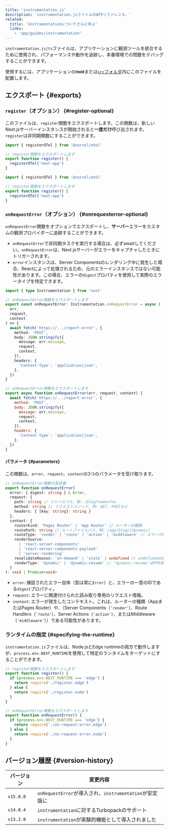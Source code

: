 ```yaml
---
title: 'instrumentation.js'
description: 'instrumentation.jsファイルのAPIリファレンス。'
related:
  title: 'Instrumentationについてさらに学ぶ'
  links:
    - 'app/guides/instrumentation'
---
```


`instrumentation.js|ts`ファイルは、アプリケーションに観測ツールを統合するために使用され、パフォーマンスや動作を追跡し、本番環境での問題をデバッグすることができます。

使用するには、アプリケーションの**root**または[`src`フォルダ](/docs/app/api-reference/file-conventions/src-folder)内にこのファイルを配置します。

## エクスポート {#exports}

### `register`（オプション） {#register-optional}

このファイルは、`register`関数をエクスポートします。この関数は、新しいNext.jsサーバーインスタンスが開始されると**一度だけ**呼び出されます。`register`は非同期関数にすることができます。

<Tabs>
<TabItem value="ts" label="TypeScript">

```ts title="instrumentation.ts" switcher
import { registerOTel } from '@vercel/otel'

// register関数をエクスポートします
export function register() {
  registerOTel('next-app')
}
```

</TabItem>
<TabItem value="js" label="JavaScript">

```js title="instrumentation.js" switcher
import { registerOTel } from '@vercel/otel'

// register関数をエクスポートします
export function register() {
  registerOTel('next-app')
}
```

</TabItem>
</Tabs>

### `onRequestError`（オプション） {#onrequesterror-optional}

`onRequestError`関数をオプションでエクスポートし、**サーバー**エラーをカスタムの観測プロバイダーに追跡することができます。

- `onRequestError`で非同期タスクを実行する場合は、必ずawaitしてください。`onRequestError`は、Next.jsサーバーがエラーをキャプチャしたときにトリガーされます。
- `error`インスタンスは、Server Componentsのレンダリング中に発生した場合、Reactによって処理されるため、元のエラーインスタンスではない可能性があります。この場合、エラーの`digest`プロパティを使用して実際のエラータイプを特定できます。

<Tabs>
<TabItem value="ts" label="TypeScript">

```ts title="instrumentation.ts" switcher
import { type Instrumentation } from 'next'

// onRequestError関数をエクスポートします
export const onRequestError: Instrumentation.onRequestError = async (
  err,
  request,
  context
) => {
  await fetch('https://.../report-error', {
    method: 'POST',
    body: JSON.stringify({
      message: err.message,
      request,
      context,
    }),
    headers: {
      'Content-Type': 'application/json',
    },
  })
}
```

</TabItem>
<TabItem value="js" label="JavaScript">

```js title="instrumentation.js" switcher
// onRequestError関数をエクスポートします
export async function onRequestError(err, request, context) {
  await fetch('https://.../report-error', {
    method: 'POST',
    body: JSON.stringify({
      message: err.message,
      request,
      context,
    }),
    headers: {
      'Content-Type': 'application/json',
    },
  })
}
```

</TabItem>
</Tabs>

#### パラメータ {#parameters}

この関数は、`error`、`request`、`context`の3つのパラメータを受け取ります。

```ts title="Types"
// onRequestError関数の型定義
export function onRequestError(
  error: { digest: string } & Error,
  request: {
    path: string // リソースパス、例: /blog?name=foo
    method: string // リクエストメソッド、例: GET, POSTなど
    headers: { [key: string]: string }
  },
  context: {
    routerKind: 'Pages Router' | 'App Router' // ルーターの種類
    routePath: string // ルートファイルパス、例: /app/blog/[dynamic]
    routeType: 'render' | 'route' | 'action' | 'middleware' // エラーが発生したコンテキスト
    renderSource:
      | 'react-server-components'
      | 'react-server-components-payload'
      | 'server-rendering'
    revalidateReason: 'on-demand' | 'stale' | undefined // undefinedは再検証なしの通常リクエスト
    renderType: 'dynamic' | 'dynamic-resume' // 'dynamic-resume'はPPR用
  }
): void | Promise<void>
```

- `error`: 捕捉されたエラー自体（型は常に`Error`）と、エラーの一意のIDである`digest`プロパティ。
- `request`: エラーに関連付けられた読み取り専用のリクエスト情報。
- `context`: エラーが発生したコンテキスト。これは、ルーターの種類（AppまたはPages Router）や、（Server Components（`'render'`）、Route Handlers（`'route'`）、Server Actions（`'action'`）、またはMiddleware（`'middleware'`））である可能性があります。

### ランタイムの指定 {#specifying-the-runtime}

`instrumentation.js`ファイルは、Node.jsとEdge runtimeの両方で動作しますが、`process.env.NEXT_RUNTIME`を使用して特定のランタイムをターゲットにすることができます。

```js title="instrumentation.js"
// register関数をエクスポートします
export function register() {
  if (process.env.NEXT_RUNTIME === 'edge') {
    return require('./register.edge')
  } else {
    return require('./register.node')
  }
}

// onRequestError関数をエクスポートします
export function onRequestError() {
  if (process.env.NEXT_RUNTIME === 'edge') {
    return require('./on-request-error.edge')
  } else {
    return require('./on-request-error.node')
  }
}
```

## バージョン履歴 {#version-history}

| バージョン | 変更内容                                                |
| ---------- | ------------------------------------------------------- |
| `v15.0.0`  | `onRequestError`が導入され、`instrumentation`が安定版に |
| `v14.0.4`  | `instrumentation`に対するTurbopackのサポート            |
| `v13.2.0`  | `instrumentation`が実験的機能として導入されました       |
